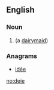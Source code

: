 ==English==

===Noun===
{{en-noun}}

# {{obsolete spelling of|dey}} (a [[dairymaid]])

===Anagrams===
* [[idée#English|idée]]

[[no:deie]]